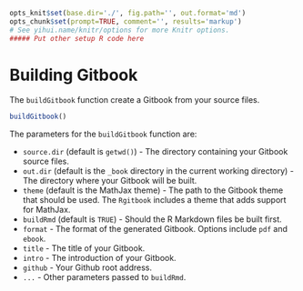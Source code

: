 ```r
opts_knit$set(base.dir='./', fig.path='', out.format='md')
opts_chunk$set(prompt=TRUE, comment='', results='markup')
# See yihui.name/knitr/options for more Knitr options.
##### Put other setup R code here

```

# Building Gitbook

The `buildGitbook` function create a Gitbook from your source files.

```r
buildGitbook()
```

The parameters for the `buildGitbook` function are:

* `source.dir` (default is `getwd()`) - The directory containing your Gitbook source files.
* `out.dir` (default is the `_book` directory in the current working directory) - The directory where your  Gitbook will be built.
* `theme` (default is the MathJax theme) - The path to the Gitbook theme that should be used. The `Rgitbook` includes a theme that adds support for MathJax.
* `buildRmd` (default is `TRUE`) - Should the R Markdown files be built first.
* `format` - The format of the generated Gitbook. Options include `pdf` and `ebook`.
* `title` - The title of your Gitbook.
* `intro` - The introduction of your Gitbook.
* `github` - Your Github root address.
* `...` - Other parameters passed to `buildRmd`.


